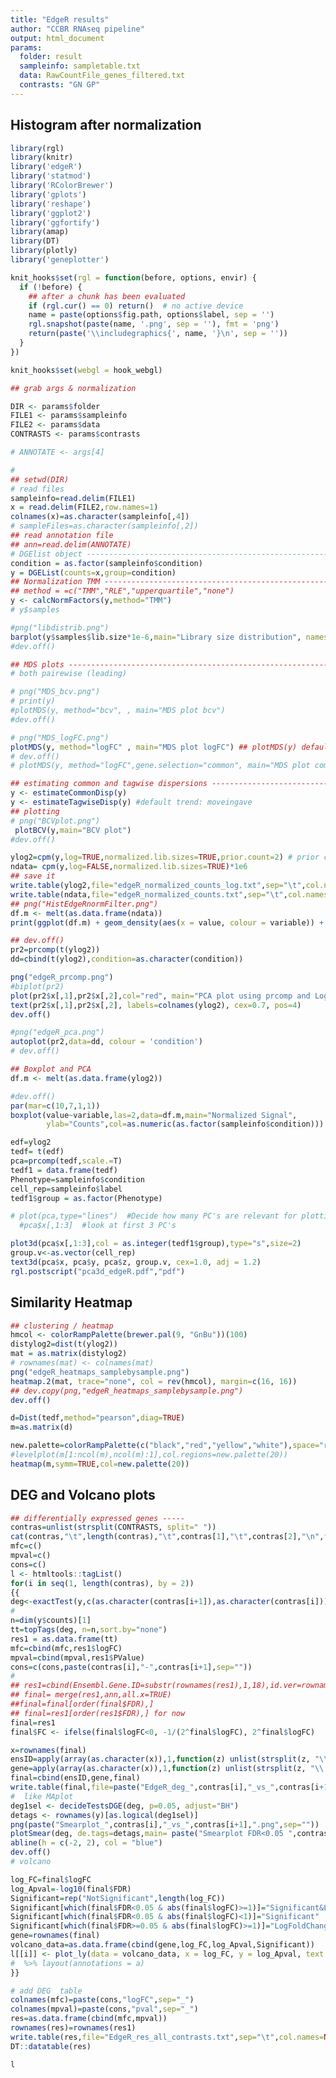 ```yaml
---
title: "EdgeR results"
author: "CCBR RNAseq pipeline"
output: html_document
params:
  folder: result
  sampleinfo: sampletable.txt
  data: RawCountFile_genes_filtered.txt
  contrasts: "GN GP"
---
```


## **Histogram after normalization**

```r

library(rgl)
library(knitr)
library('edgeR')
library('statmod')
library('RColorBrewer') 
library('gplots')
library('reshape') 
library('ggplot2')
library('ggfortify')
library(amap)
library(DT)
library(plotly)
library('geneplotter')

knit_hooks$set(rgl = function(before, options, envir) {
  if (!before) {
    ## after a chunk has been evaluated
    if (rgl.cur() == 0) return()  # no active device
    name = paste(options$fig.path, options$label, sep = '')
    rgl.snapshot(paste(name, '.png', sep = ''), fmt = 'png')
    return(paste('\\includegraphics{', name, '}\n', sep = ''))
  }
})

knit_hooks$set(webgl = hook_webgl)
```

```r

## grab args & normalization

DIR <- params$folder
FILE1 <- params$sampleinfo
FILE2 <- params$data
CONTRASTS <- params$contrasts

# ANNOTATE <- args[4]

#
## setwd(DIR)
# read files
sampleinfo=read.delim(FILE1)
x = read.delim(FILE2,row.names=1)
colnames(x)=as.character(sampleinfo[,4])
# sampleFiles=as.character(sampleinfo[,2])
## read annotation file
## ann=read.delim(ANNOTATE)
# DGElist object --------------------------------------------------------------
condition = as.factor(sampleinfo$condition)
y = DGEList(counts=x,group=condition)
## Normalization TMM ------------------------------------------------------------
## method = =c("TMM","RLE","upperquartile","none")
y <- calcNormFactors(y,method="TMM")
# y$samples

#png("libdistrib.png")
barplot(y$samples$lib.size*1e-6,main="Library size distribution", names= strsplit(colnames(y$counts),".star.count.txt"), ylab="Library size (millions)",las=2,cex.names=0.8)
#dev.off()

## MDS plots ----------------------------------------------------------------------
# both pairewise (leading)

# png("MDS_bcv.png")
# print(y)
#plotMDS(y, method="bcv", , main="MDS plot bcv")
#dev.off()

# png("MDS_logFC.png")
plotMDS(y, method="logFC" , main="MDS plot logFC") ## plotMDS(y) default
# dev.off()
# plotMDS(y, method="logFC",gene.selection="common", main="MDS plot common")

## estimating common and tagwise dispersions -----------------------------------------
y <- estimateCommonDisp(y)
y <- estimateTagwiseDisp(y) #default trend: moveingave
## plotting
# png("BCVplot.png")
 plotBCV(y,main="BCV plot")
#dev.off()

ylog2=cpm(y,log=TRUE,normalized.lib.sizes=TRUE,prior.count=2) # prior count like avelogcpm
ndata= cpm(y,log=FALSE,normalized.lib.sizes=TRUE)*1e6
## save it
write.table(ylog2,file="edgeR_normalized_counts_log.txt",sep="\t",col.names=NA)
write.table(ndata,file="edgeR_normalized_counts.txt",sep="\t",col.names=NA)
## png("HistEdgeRnormFilter.png")
df.m <- melt(as.data.frame(ndata))
print(ggplot(df.m) + geom_density(aes(x = value, colour = variable)) + labs(x = NULL) + theme(legend.position='right') + scale_x_log10() + ggtitle("Normalized Counts"))

## dev.off()
pr2=prcomp(t(ylog2))
dd=cbind(t(ylog2),condition=as.character(condition))

png("edgeR_prcomp.png")
#biplot(pr2)
plot(pr2$x[,1],pr2$x[,2],col="red", main="PCA plot using prcomp and Logcpm data")
text(pr2$x[,1],pr2$x[,2], labels=colnames(ylog2), cex=0.7, pos=4)
dev.off()

#png("edgeR_pca.png")
autoplot(pr2,data=dd, colour = 'condition')
# dev.off()

```

```r

## Boxplot and PCA
df.m <- melt(as.data.frame(ylog2))

#dev.off()
par(mar=c(10,7,1,1))
boxplot(value~variable,las=2,data=df.m,main="Normalized Signal",
        ylab="Counts",col=as.numeric(as.factor(sampleinfo$condition)))

edf=ylog2
tedf= t(edf)
pca=prcomp(tedf,scale.=T)
tedf1 = data.frame(tedf)
Phenotype=sampleinfo$condition
cell_rep=sampleinfo$label
tedf1$group = as.factor(Phenotype)

# plot(pca,type="lines")  #Decide how many PC's are relevant for plotting
  #pca$x[,1:3]  #look at first 3 PC's

plot3d(pca$x[,1:3],col = as.integer(tedf1$group),type="s",size=2)
group.v<-as.vector(cell_rep)
text3d(pca$x, pca$y, pca$z, group.v, cex=1.0, adj = 1.2)
rgl.postscript("pca3d_edgeR.pdf","pdf")

```

## **Similarity Heatmap**
```r

## clustering / heatmap
hmcol <- colorRampPalette(brewer.pal(9, "GnBu"))(100)
distylog2=dist(t(ylog2))
mat = as.matrix(distylog2)
# rownames(mat) <- colnames(mat)
png("edgeR_heatmaps_samplebysample.png")
heatmap.2(mat, trace="none", col = rev(hmcol), margin=c(16, 16))
## dev.copy(png,"edgeR_heatmaps_samplebysample.png")
dev.off()

d=Dist(tedf,method="pearson",diag=TRUE)
m=as.matrix(d)

new.palette=colorRampPalette(c("black","red","yellow","white"),space="rgb")
#levelplot(m[1:ncol(m),ncol(m):1],col.regions=new.palette(20))
heatmap(m,symm=TRUE,col=new.palette(20))

```

## **DEG and Volcano plots**

```r

## differentially expressed genes -----
contras=unlist(strsplit(CONTRASTS, split=" "))        
cat(contras,"\t",length(contras),"\t",contras[1],"\t",contras[2],"\n",file="readcontra-edgeR.txt")
mfc=c()
mpval=c()
cons=c()
l <- htmltools::tagList()
for(i in seq(1, length(contras), by = 2))
{{
deg<-exactTest(y,c(as.character(contras[i+1]),as.character(contras[i])))
# 
n=dim(y$counts)[1]
tt=topTags(deg, n=n,sort.by="none")
res1 = as.data.frame(tt)
mfc=cbind(mfc,res1$logFC)
mpval=cbind(mpval,res1$PValue)
cons=c(cons,paste(contras[i],"-",contras[i+1],sep=""))
#
## res1=cbind(Ensembl.Gene.ID=substr(rownames(res1),1,18),id.ver=rownames(res1),res1)
## final= merge(res1,ann,all.x=TRUE)
##final=final[order(final$FDR),]
## final=res1[order(res1$FDR),] for now 
final=res1
final$FC <- ifelse(final$logFC<0, -1/(2^final$logFC), 2^final$logFC)

x=rownames(final)
ensID=apply(array(as.character(x)),1,function(z) unlist(strsplit(z, "\\|"))[1])
gene=apply(array(as.character(x)),1,function(z) unlist(strsplit(z, "\\|"))[2])
final=cbind(ensID,gene,final)
write.table(final,file=paste("EdgeR_deg_",contras[i],"_vs_",contras[i+1],".txt",sep=""),sep="\t",col.names=NA)
#  like MAplot
deg1sel <- decideTestsDGE(deg, p=0.05, adjust="BH")
detags <- rownames(y)[as.logical(deg1sel)]
png(paste("Smearplot_",contras[i],"_vs_",contras[i+1],".png",sep=""))
plotSmear(deg, de.tags=detags,main= paste("Smearplot FDR<0.05 ",contras[i],"_vs_",contras[i+1],sep=""))
abline(h = c(-2, 2), col = "blue")
dev.off()
# volcano

log_FC=final$logFC
log_Apval=-log10(final$FDR)
Significant=rep("NotSignificant",length(log_FC))
Significant[which(final$FDR<0.05 & abs(final$logFC)>=1)]="Significant&LogFoldChange"
Significant[which(final$FDR<0.05 & abs(final$logFC)<1)]="Significant"
Significant[which(final$FDR>=0.05 & abs(final$logFC)>=1)]="LogFoldChange"
gene=rownames(final)
volcano_data=as.data.frame(cbind(gene,log_FC,log_Apval,Significant))
l[[i]] <- plot_ly(data = volcano_data, x = log_FC, y = log_Apval, text = gene, mode = "markers", color = Significant) %>% layout(title =paste("Volcano Plot for ",contras[i],"_vs_",contras[i+1],sep=""),xaxis=list(title="Log2_ FC"),yaxis=list(title="Log10_Adj_pvalue"))
#  %>% layout(annotations = a)
}}

# add DEG  table
colnames(mfc)=paste(cons,"logFC",sep="_")
colnames(mpval)=paste(cons,"pval",sep="_")
res=as.data.frame(cbind(mfc,mpval))
rownames(res)=rownames(res1)
write.table(res,file="EdgeR_res_all_contrasts.txt",sep="\t",col.names=NA)
DT::datatable(res)

l
```


